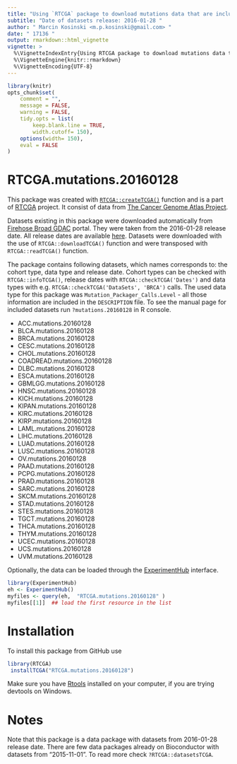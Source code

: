 ```yaml
---
title: "Using `RTCGA` package to download mutations data that are included in RTCGA.mutations.20160128 package" 
subtitle: "Date of datasets release: 2016-01-28 "
author: " Marcin Kosinski <m.p.kosinski@gmail.com> "
date: " 17136 "
output: rmarkdown::html_vignette 
vignette: > 
  %\VignetteIndexEntry{Using RTCGA package to download mutations data that are included in RTCGA.mutations.20160128 package"}
  %\VignetteEngine{knitr::rmarkdown}
  %\VignetteEncoding{UTF-8}
---
```



```r
library(knitr)
opts_chunk$set(
	comment = "",
	message = FALSE,
	warning = FALSE,
	tidy.opts = list(
		keep.blank.line = TRUE,
		width.cutoff= 150),
	options(width= 150),
	eval = FALSE
)
```
# RTCGA.mutations.20160128 

This package was created with [`RTCGA::createTCGA()`](http://rtcga.github.io/RTCGA/staticdocs/createTCGA.html) function and is a part of [RTCGA](http://rtcga.github.io/RTCGA/) project. It consist of
data from [The Cancer Genome Atlas Project](https://cancergenome.nih.gov/abouttcga). 

Datasets existing in this package were downloaded automatically from [Firehose Broad GDAC](http://gdac.broadinstitute.org/) portal. They were taken
from the 2016-01-28 release date. All release dates are available [here](http://gdac.broadinstitute.org/runs/). Datasets were downloaded with the use of `RTCGA::downloadTCGA()` function and were transposed with `RTCGA::readTCGA()` function.

The package contains following datasets, which names corresponds to: the cohort type, data type and release date. Cohort types can be checked
with `RTCGA::infoTCGA()`, release dates with `RTCGA::checkTCGA('Dates')` and data types with e.g. `RTCGA::checkTCGA('DataSets', 'BRCA')` calls. 
The used data type for this package was ` Mutation_Packager_Calls.Level ` - all those information are included in the `DESCRIPTION` file. To see
the manual page for included datasets run  `?mutations.20160128` in R console. 

-  ACC.mutations.20160128 
-  BLCA.mutations.20160128 
-  BRCA.mutations.20160128 
-  CESC.mutations.20160128 
-  CHOL.mutations.20160128 
-  COADREAD.mutations.20160128 
-  DLBC.mutations.20160128 
-  ESCA.mutations.20160128 
-  GBMLGG.mutations.20160128 
-  HNSC.mutations.20160128 
-  KICH.mutations.20160128 
-  KIPAN.mutations.20160128 
-  KIRC.mutations.20160128 
-  KIRP.mutations.20160128 
-  LAML.mutations.20160128 
-  LIHC.mutations.20160128 
-  LUAD.mutations.20160128 
-  LUSC.mutations.20160128 
-  OV.mutations.20160128 
-  PAAD.mutations.20160128 
-  PCPG.mutations.20160128 
-  PRAD.mutations.20160128 
-  SARC.mutations.20160128 
-  SKCM.mutations.20160128 
-  STAD.mutations.20160128 
-  STES.mutations.20160128 
-  TGCT.mutations.20160128 
-  THCA.mutations.20160128 
-  THYM.mutations.20160128 
-  UCEC.mutations.20160128 
-  UCS.mutations.20160128 
-  UVM.mutations.20160128 

Optionally, the data can be loaded through the [ExperimentHub](http://www.bioconductor.org/packages/3.4/bioc/vignettes/ExperimentHubData/inst/doc/ExperimentHubData.html) interface.

```r
library(ExperimentHub)
eh <- ExperimentHub()
myfiles <- query(eh,  "RTCGA.mutations.20160128" )
myfiles[[1]]  ## load the first resource in the list
```


# Installation 

To install this package from GitHub use
```r
library(RTCGA) 
 installTCGA("RTCGA.mutations.20160128") 
```

Make sure you have [Rtools](https://cran.r-project.org/bin/windows/Rtools/) installed on your computer, if you are trying devtools on Windows.

# Notes

Note that this package is a data package with datasets from 2016-01-28 release date. There are few data packages already on Bioconductor with datasets from "2015-11-01". To read more check `?RTCGA::datasetsTCGA`.